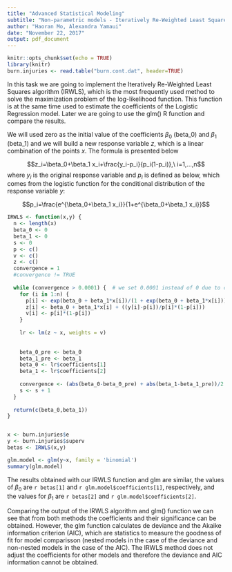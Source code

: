 ```yaml
---
title: "Advanced Statistical Modeling"
subtitle: "Non-parametric models - Iteratively Re-Weighted Least Squares"
author: "Haoran Mo, Alexandra Yamaui"
date: "November 22, 2017"
output: pdf_document
---
```


```r
knitr::opts_chunk$set(echo = TRUE)
library(knitr)
burn.injuries <- read.table("burn.cont.dat", header=TRUE)
```

In this task we are going to implement the Iteratively Re-Weighted Least Squares algorithm (IRWLS), which is the most frequently used method to solve the maximization problem of the log-likelihood function. This function is at the same time used to estimate the coefficients of the Logistic Regression model. Later we are going to use the glm() R function and compare the results.

We will used zero as the initial value of the coefficients $\beta_0$ (beta_0) and $\beta_1$ (beta_1) and we will build a new response variable $z$, which is a linear combination of the points $x$. The formula is presented below

$$z_i=\beta_0+\beta_1 x_i+\frac{y_i-p_i}{p_i(1-p_i)},\ i=1,...,n$$
where $y_i$ is the original response variable and $p_i$ is defined as below, which comes from the logistic function for the conditional distribution of the response variable $y$:

$$p_i=\frac{e^{\beta_0+\beta_1 x_i}}{1+e^{\beta_0+\beta_1 x_i}}$$

```r
IRWLS <- function(x,y) {
  n <- length(x)
  beta_0 <- 0
  beta_1 <- 0
  s <- 0
  p <- c()
  v <- c()
  z <- c()
  convergence = 1
  #convergence != TRUE
  
  while (convergence > 0.0001) {  # we set 0.0001 instead of 0 due to computing cost concerned.
    for (i in 1:n) {
      p[i] <- exp(beta_0 + beta_1*x[i])/(1 + exp(beta_0 + beta_1*x[i]))
      z[i] <- beta_0 + beta_1*x[i] + ((y[i]-p[i])/p[i]*(1-p[i]))
      v[i] <- p[i]*(1-p[i])
    }
    
    lr <- lm(z ~ x, weights = v)
    
    
    beta_0_pre <- beta_0
    beta_1_pre <- beta_1
    beta_0 <- lr$coefficients[1]
    beta_1 <- lr$coefficients[2]
    
    convergence <- (abs(beta_0-beta_0_pre) + abs(beta_1-beta_1_pre))/2
    s <- s + 1
  }
  
  return(c(beta_0,beta_1))
}


x <- burn.injuries$e
y <- burn.injuries$superv
betas <- IRWLS(x,y)

glm.model <- glm(y~x, family = 'binomial')
summary(glm.model)
```

The results obtained with our IRWLS function and glm are similar, the values of $\beta_0$ are `r betas[1]` and `r glm.model$coefficients[1]`, respectively, and the values for $\beta_1$ are `r betas[2]` and `r glm.model$coefficients[2]`.

Comparing the output of the IRWLS algorithm and glm() function we can see that from both methods the coefficients and their significance can be obtained. However, the glm function calculates de deviance and the Akaike information criterion (AIC), which are statistics to measure the goodness of fit for model comparisson (nested models in the case of the deviance and non-nested models in the case of the AIC). The IRWLS method does not adjust the coefficients for other models and therefore the deviance and AIC information cannot be obtained.